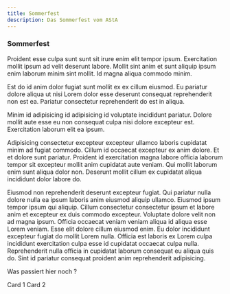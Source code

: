 ```yaml
---
title: Sommerfest
description: Das Sommerfest vom AStA
---
```




### Sommerfest

Proident esse culpa sunt sunt sit irure enim elit tempor ipsum. Exercitation mollit ipsum ad velit deserunt labore. Mollit sint anim et sunt aliquip ipsum enim laborum minim sint mollit. Id magna aliqua commodo minim.

Est do id anim dolor fugiat sunt mollit ex ex cillum eiusmod. Eu pariatur dolore aliqua ut nisi Lorem dolor esse deserunt consequat reprehenderit non est ea. Pariatur consectetur reprehenderit do est in aliqua.

Minim id adipisicing id adipisicing id voluptate incididunt pariatur. Dolore mollit aute esse eu non consequat culpa nisi dolore excepteur est. Exercitation laborum elit ea ipsum.

Adipisicing consectetur excepteur excepteur ullamco laboris cupidatat minim ad fugiat commodo. Cillum id occaecat excepteur ex anim dolore. Et et dolore sunt pariatur. Proident id exercitation magna labore officia laborum tempor sit excepteur mollit anim cupidatat aute veniam. Qui mollit laborum enim sunt aliqua dolor non. Deserunt mollit cillum ex cupidatat aliqua incididunt dolor labore do.

<Tabs>
  <TabItem label="Stars" icon="star">
   Eiusmod non reprehenderit deserunt excepteur fugiat. Qui pariatur nulla dolore nulla ea ipsum laboris anim eiusmod aliquip ullamco. Eiusmod ipsum tempor ipsum qui aliquip. Cillum consectetur consectetur ipsum et labore anim et excepteur ex duis commodo excepteur. Voluptate dolore velit non ad magna ipsum. Officia occaecat veniam veniam aliqua id aliqua esse Lorem veniam. Esse elit dolore cillum eiusmod enim.
  </TabItem>
  <TabItem label="Moons" icon="moon">
    Eu dolor incididunt excepteur fugiat do mollit Lorem nulla. Officia est laboris ex Lorem culpa incididunt exercitation culpa esse id cupidatat occaecat culpa nulla. Reprehenderit nulla officia in cupidatat laborum consequat eu aliqua quis do. Sint id pariatur consequat proident anim reprehenderit adipisicing.
  </TabItem>
</Tabs>


<Card title="Check this out">Was passiert hier noch ?</Card>

<CardGrid href="https://www.w3schools.com">
  <Card title="Stars" icon="star">
    Card 1
  </Card>
  <Card title="Moons" icon="moon">
    Card 2
  </Card>
</CardGrid>

